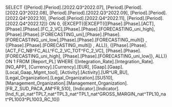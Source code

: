 SELECT {[Period].[Period].[2022.Q3^2022.07], [Period].[Period].[2022.Q3^2022.08], [Period].[Period].[2022.Q3^2022.09], [Period].[Period].[2022.Q4^2022.10], [Period].[Period].[2022.Q4^2022.11], [Period].[Period].[2022.Q4^2022.12]} ON 0, {EXCEPT({EXCEPT({[Phase].[Phase].[ACT],[Phase].[Phase].[FC_2_VC],[Phase].[Phase].[FORECASTING_uni_high],[Phase].[Phase].[FORECASTING_uni],[Phase].[Phase].[FORECASTING_uni_low],[Phase].[Phase].[FORECASTING_multi]} , {[Phase].[Phase].[FORECASTING_multi]} , ALL)}, {[Phase].[Phase].[ACT_FC_NB^FC_ALL^FC_2_VC_TOT^FC_2_VC], [Phase].[Phase].[FORECASTING_uni_high], [Phase].[Phase].[FORECASTING_uni_low]}, ALL)} ON 1 FROM [Report_PL] WHERE ([Integration_Rate].[Integration_Rate].[NO_APP], [Currency].[Currency].[EUR], [Gaap].[Gaap].[Local_Gaap_Mgmt_tool], [Activity].[Activity].[UR^UR_BU], [Legal_Organization].[Legal_Organization].[SU510], [Management_Organization].[Management_Organization].[FR_Z_SUD_PACA_AM^FR_510], [Indicator].[Indicator].[Ind_fi_pl_nat^TPL7_nat^TPL3_nat^TPL1_nat^GROSS_MARGIN_nat^TPL10_nat^PL1003^PL1003_RC_10])